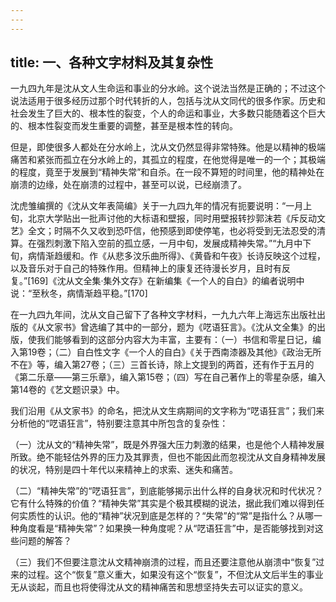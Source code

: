 ```yaml
---
---
---
```

title: 一、各种文字材料及其复杂性
---




一九四九年是沈从文人生命运和事业的分水岭。这个说法当然是正确的；不过这个说法适用于很多经历过那个时代转折的人，包括与沈从文同代的很多作家。历史和社会发生了巨大的、根本性的裂变，个人的命运和事业，大多数只能随着这个巨大的、根本性裂变而发生重要的调整，甚至是根本性的转向。

但是，即使很多人都处在分水岭上，沈从文仍然显得非常特殊。他是以精神的极端痛苦和紧张而孤立在分水岭上的，其孤立的程度，在他觉得是唯一的一个；其极端的程度，竟至于发展到“精神失常”和自杀。在一段不算短的时间里，他的精神处在崩溃的边缘，处在崩溃的过程中，甚至可以说，已经崩溃了。

沈虎雏编撰的《沈从文年表简编》关于一九四九年的情况有扼要说明：“一月上旬，北京大学贴出一批声讨他的大标语和壁报，同时用壁报转抄郭沫若《斥反动文艺》全文；时隔不久又收到恐吓信，他预感到即使停笔，也必将受到无法忍受的清算。在强烈刺激下陷入空前的孤立感，一月中旬，发展成精神失常。”“九月中下旬，病情渐趋缓和。作《从悲多汶乐曲所得》、《黄昏和午夜》长诗反映这个过程，以及音乐对于自己的特殊作用。但精神上的康复还待漫长岁月，且时有反复。”[169]《沈从文全集·集外文存》在新编集《一个人的自白》的编者说明中说：“至秋冬，病情渐趋平稳。”[170]

在一九四九年间，沈从文自己留下了各种文字材料，一九九六年上海远东出版社出版的《从文家书》曾选编了其中的一部分，题为《呓语狂言》。《沈从文全集》的出版，使我们能够看到的这部分内容大为丰富，主要有：（一）书信和零星日记，编入第19卷；（二）自白性文字《一个人的自白》《关于西南漆器及其他》《政治无所不在》等，编入第27卷；（三）三首长诗，除上文提到的两首，还有作于五月的《第二乐章——第三乐章》，编入第15卷；（四）写在自己著作上的零星杂感，编入第14卷的《艺文题识录》中。

我们沿用《从文家书》的命名，把沈从文生病期间的文字称为“呓语狂言”；我们来分析他的“呓语狂言”，特别要注意其中所包含的复杂性：

（一）沈从文的“精神失常”，既是外界强大压力刺激的结果，也是他个人精神发展所致。绝不能轻估外界的压力及其罪责，但也不能因此而忽视沈从文自身精神发展的状况，特别是四十年代以来精神上的求索、迷失和痛苦。

（二）“精神失常”的“呓语狂言”，到底能够揭示出什么样的自身状况和时代状况？它有什么特殊的价值？“精神失常”其实是个极其模糊的说法，据此我们难以得到任何实质性的认识。他的“精神”状况到底是怎样的？“失常”的“常”是指什么？从哪一种角度看是“精神失常”？如果换一种角度呢？从“呓语狂言”中，是否能够找到对这些问题的解答？

（三）我们不但要注意沈从文精神崩溃的过程，而且还要注意他从崩溃中“恢复”过来的过程。这个“恢复”意义重大，如果没有这个“恢复”，不但沈从文后半生的事业无从谈起，而且也将使得沈从文的精神痛苦和思想坚持失去可以证实的意义。